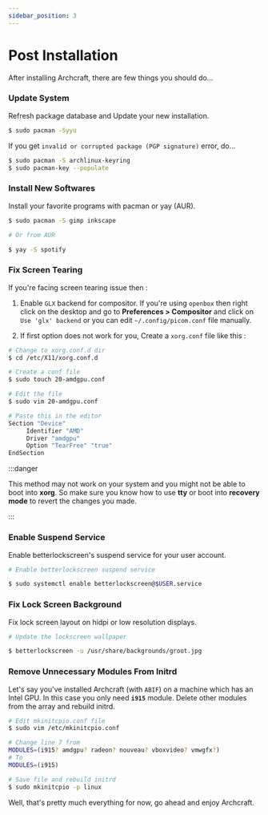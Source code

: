 ```yaml
---
sidebar_position: 3
---
```


# Post Installation

After installing Archcraft, there are few things you should do...

### Update System
Refresh package database and Update your new installation.
```bash
$ sudo pacman -Syyu
```

If you get `invalid or corrupted package (PGP signature)` error, do...

```bash
$ sudo pacman -S archlinux-keyring
$ sudo pacman-key --populate
```

### Install New Softwares
Install your favorite programs with pacman or yay (AUR).

```bash
$ sudo pacman -S gimp inkscape

# Or from AUR

$ yay -S spotify		
```

### Fix Screen Tearing
If you're facing screen tearing issue then :

1. Enable `GLX` backend for compositor. If you're using `openbox` then right click on the desktop and 
go to **Preferences > Compositor** and click on `Use 'glx' backend` or you can edit `~/.config/picom.conf` file manually.

1. If first option does not work for you, Create a `xorg.conf` file like this :

```bash
# Change to xorg.conf.d dir
$ cd /etc/X11/xorg.conf.d

# Create a conf file
$ sudo touch 20-amdgpu.conf

# Edit the file
$ sudo vim 20-amdgpu.conf

# Paste this in the editor
Section "Device"
     Identifier "AMD"
     Driver "amdgpu"
     Option "TearFree" "true"
EndSection						
```
:::danger

This method may not work on your system and you might not be able to boot into **xorg**. So make sure you know how to use **tty** or boot into **recovery mode** to revert the changes you made.

:::

### Enable Suspend Service
Enable betterlockscreen's suspend service for your user account.

```bash
# Enable betterlockscreen suspend service

$ sudo systemctl enable betterlockscreen@$USER.service						
```

### Fix Lock Screen Background
Fix lock screen layout on hidpi or low resolution displays.

```bash
# Update the lockscreen wallpaper

$ betterlockscreen -u /usr/share/backgrounds/groot.jpg
```

### Remove Unnecessary Modules From Initrd
Let's say you've installed Archcraft (with `ABIF`) on a machine which has an Intel GPU. In this case you only need **`i915`** module. Delete other modules from the array and rebuild initrd.

```bash
# Edit mkinitcpio.conf file
$ sudo vim /etc/mkinitcpio.conf

# Change line 7 from
MODULES=(i915? amdgpu? radeon? nouveau? vboxvideo? vmwgfx?)
# To
MODULES=(i915)

# Save file and rebuild initrd
$ sudo mkinitcpio -p linux						
```

Well, that's pretty much everything for now, go ahead and enjoy Archcraft.
